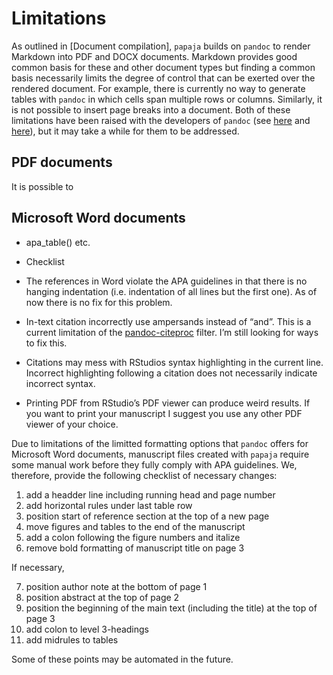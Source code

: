 # Limitations

As outlined in [Document compilation], `papaja` builds on `pandoc` to render Markdown into PDF and DOCX documents.
Markdown provides good common basis for these and other document types but finding a common basis necessarily limits the degree of control that can be exerted over the rendered document.
For example, there is currently no way to generate tables with `pandoc` in which cells span multiple rows or columns.
Similarly, it is not possible to insert page breaks into a document.
Both of these limitations have been raised with the developers of `pandoc` (see [here](https://github.com/jgm/pandoc/issues/1024) and [here](https://github.com/jgm/pandoc/issues/1934)), but it may take a while for them to be addressed.

## PDF documents
It is possible to 


## Microsoft Word documents
- apa_table() etc.
- Checklist


- The references in Word violate the APA guidelines in that there is no hanging indentation (i.e. indentation of all lines but the first one). As of now there is no fix for this problem.
- In-text citation incorrectly use ampersands instead of "and". This is a current limitation of the [pandoc-citeproc](https://hackage.haskell.org/package/pandoc-citeproc) filter. I'm still looking for ways to fix this.
- Citations may mess with RStudios syntax highlighting in the current line. Incorrect highlighting following a citation does not necessarily indicate incorrect syntax.
- Printing PDF from RStudio's PDF viewer can produce weird results. If you want to print your manuscript I suggest you use any other PDF viewer of your choice.


Due to limitations of the limitted formatting options that `pandoc` offers for Microsoft Word documents, manuscript files created with `papaja` require some manual work before they fully comply with APA guidelines.
We, therefore, provide the following checklist of necessary changes:

@. add a headder line including running head and page number
@. add horizontal rules under last table row
@. position start of reference section at the top of a new page
@. move figures and tables to the end of the manuscript
@. add a colon following the figure numbers and italize
@. remove bold formatting of manuscript title on page 3


If necessary,

@. position author note at the bottom of page 1
@. position abstract at the top of page 2
@. position the beginning of the main text (including the title) at the top of page 3
@. add colon to level 3-headings
@. add midrules to tables

Some of these points may be automated in the future.

